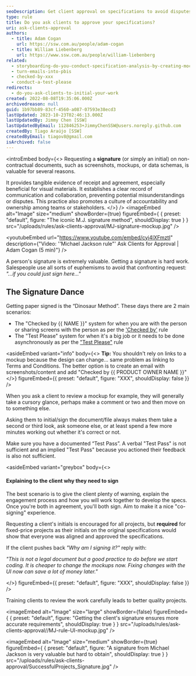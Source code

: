```yaml
---
seoDescription: Get client approval on specifications to avoid disputes. Use signatures or initials for clear communication and accurate requirements.
type: rule
title: Do you ask clients to approve your specifications?
uri: ask-clients-approval
authors:
  - title: Adam Cogan
    url: https://ssw.com.au/people/adam-cogan
  - title: William Liebenberg
    url: https://www.ssw.com.au/people/william-liebenberg
related:
  - storyboarding-do-you-conduct-specification-analysis-by-creating-mock-ups
  - turn-emails-into-pbis
  - checked-by-xxx
  - conduct-a-test-please
redirects:
  - do-you-ask-clients-to-initial-your-work
created: 2022-08-08T19:35:06.000Z
archivedreason: null
guid: 1b97bb89-83cf-4560-a087-07593e38ecd3
lastUpdated: 2023-10-23T02:46:13.000Z
lastUpdatedBy: Jimmy Chen [SSW]
lastUpdatedByEmail: 112846253+JimmyChenSSW@users.noreply.github.com
createdBy: Tiago Araújo [SSW]
createdByEmail: tiagov8@gmail.com
isArchived: false
---
```


<introEmbed
  body={<>
Requesting a **signature** (or simply an initial) on non-contractual documents, such as screenshots, mockups, or data schemas, is valuable for several reasons.

It provides tangible evidence of receipt and agreement, especially beneficial for visual materials. It establishes a clear record of communication and collaboration, preventing potential misunderstandings or disputes. This practice also promotes a culture of accountability and ownership among teams or stakeholders.
  </>}
/>
<imageEmbed
  alt="Image"
  size="medium"
  showBorder={true}
  figureEmbed={ {
    preset: "default",
    figure: "The iconic M.J. signature method",
    shouldDisplay: true
  } }
  src="/uploads/rules/ask-clients-approval/MJ-signature-mockup.jpg"
/>

<youtubeEmbed url="https://www.youtube.com/embed/cyi4lXFmztI" description={"Video: ''Michael Jackson rule\"' Ask Clients for Approval | Adam Cogan (5 min)"} />

A person's signature is extremely valuable. Getting a signature is hard work. Salespeople use all sorts of euphemisms to avoid that confronting request: _"...if you could just sign here..."_

## The Signature Dance

Getting paper signed is the “Dinosaur Method”. These days there are 2 main scenarios:

* The "Checked by &#123;&#123; NAME &#125;&#125;" system for when you are with the person or sharing screens with the person as per the ['Checked by'](/checked-by-xxx) rule
* The "Test Please" system for when it's a big job or it needs to be done asynchronously as per the ["Test Please"](/conduct-a-test-please) rule

<asideEmbed
  variant="info"
  body={<>
    **Tip:** You shouldn't rely on links to a mockup because the design can change... same problem as linking to Terms and Conditions. The better option is to create an email with screenshots/content and add "Checked by &#123;&#123; PRODUCT OWNER NAME &#125;&#125;"
  </>}
  figureEmbed={{
    preset: "default",
    figure: "XXX",
    shouldDisplay: false
  }}
/>

When you ask a client to review a mockup for example, they will generally take a cursory glance, perhaps make a comment or two and then move on to something else.

Asking them to initial/sign the document/file always makes them take a second or third look, ask someone else, or at least spend a few more minutes working out whether it's correct or not.

Make sure you have a documented “Test Pass”. A verbal "Test Pass" is not sufficient and an implied "Test Pass" because you actioned their feedback is also not sufficient.

<asideEmbed
  variant="greybox"
  body={<>
    
#### Explaining to the client why they need to sign

The best scenario is to give the client plenty of warning, explain the engagement process and how you will work together to develop the specs. Once you're both in agreement, you'll both sign. Aim to make it a nice "co-signing" experience.

Requesting a client's initials is encouraged for all projects, but **required** for fixed-price projects as their initials on the original specifications would show that everyone was aligned and approved the specifications.

If the client pushes back _"Why am I signing it?"_ reply with:

_"This is not a legal document but a good practice to do before we start coding. It is cheaper to change the mockups now. Fixing changes with the UI now can save a lot of money later."_

  </>}
  figureEmbed={{
    preset: "default",
    figure: "XXX",
    shouldDisplay: false
  }}
/>

Training clients to review the work carefully leads to better quality projects.


<imageEmbed
  alt="Image"
  size="large"
  showBorder={false}
  figureEmbed={ {
    preset: "default",
    figure: "Getting the client's signature ensures more accurate requirements",
    shouldDisplay: true
  } }
  src="/uploads/rules/ask-clients-approval//MJ-rule-UI-mockup.jpg"
/>

<imageEmbed
  alt="Image"
  size="medium"
  showBorder={true}
  figureEmbed={ {
    preset: "default",
    figure: "A signature from Michael Jackson is very valuable but hard to obtain",
    shouldDisplay: true
  } }
  src="/uploads/rules/ask-clients-approval/SuccessfulProjects\_Signature.jpg"
/>
